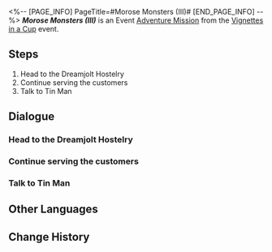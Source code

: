<%-- [PAGE_INFO]
PageTitle=#Morose Monsters (III)#
[END_PAGE_INFO] --%>
{{Stub|Dialogue.}}
{{Mission Infobox
|id            = 8021103
|title         = 
|image         = <!--Mission Morose Monsters (III).png-->
|type          = Adventure
|event_name    = Vignettes in a Cup
|chapter       = Vignettes in a Cup
|requirements  = [[Adventure Mission]] ''[[Morose Monsters (II)]]'' completed
|summary       = <!--official mission summary from Fate's Atlas-->
|characters    = Tin Man; Trailblazer
|startLocation = [[Penacony]] - [[The Reverie (Dreamscape)]]
|world         = Penacony
|area          = The Reverie (Dreamscape)
|prev          = Morose Monsters (II)
|next          = Morose Monsters (IV)
|rewards       = Trailblaze EXP*150; Stellar Jade*10; Traveler's Guide*4; Lost Crystal*3; Credit*30,000
}}
'''''Morose Monsters (III)''''' is an Event [[Adventure Mission]] from the [[Vignettes in a Cup]] event.

==Steps==
# Head to the Dreamjolt Hostelry
# Continue serving the customers
# Talk to Tin Man

<!--
==Gameplay Notes==

--><!--
==Trial Character==

-->
==Dialogue==
{{Stub Dialogue}}

===Head to the Dreamjolt Hostelry{{subst:void|<!--802110301-->}}===
{{Mission Description|type=adventure|location=The Reverie (Dreamscape)|Siobhan, the manager of Dreamjolt Hostelry, offered you an assignment to temporarily take over the job of drinksmith.<br />Time to get back in business.}}
{{Dialogue Start}}
:{{tx}}
{{Dialogue End}}

===Continue serving the customers{{subst:void|<!--802110303-->}}===
{{Mission Description|type=adventure|location=The Reverie (Dreamscape)|update|Siobhan, the manager of Dreamjolt Hostelry, offered you an assignment to temporarily take over the job of drinksmith.<br />Let's continue serving the customers.}}
{{Dialogue Start}}
:{{tx}}
{{Dialogue End}}

===Talk to Tin Man{{subst:void|<!--802110304-->}}===
{{Mission Description|type=adventure|location=The Reverie (Dreamscape)|update|Siobhan, the manager of Dreamjolt Hostelry, offered you an assignment to temporarily take over the job of drinksmith.<br />Tin Man wants to show you its dream lounge. Go ahead and listen to its ideas.}}
{{Dialogue Start}}
:{{tx}}
{{Dialogue End}}

==Other Languages==
{{Other Languages
|en   = Morose Monsters (III)
|zhs  = 忧伤的怪物们·其三
|zht  = 憂傷的怪物們•其三
|ja   = 悲しき化け物たち・3
|ko   = 우울한 몬스터들•3
|es   = Monstruos melancólicos&nbsp;III
|fr   = Monstres moroses (III)
|ru   = Опечаленные монстры III
|th   = เหล่ามอนสเตอร์ที่เศร้าโศก 3
|vi   = Quái Vật Buồn 3
|de   = Melancholische Monster (Teil 3)
|id   = Para Monster yang Bersedih 3
|pt   = Monstros Taciturnos (III)
}}

==Change History==
{{Change History|2.1}}
